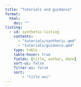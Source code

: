 ```yaml
---
title: "Tutorials and guidance"
format: 
  html:
    doi: "" 
listing:
  - id: synthetic-listing
    contents: 
      - "tutorials/synthetic.qmd"
      - "tutorials/guidance.qmd"
    type: table
    table-hover: true
    fields: [title, author, date]
    sort-ui: false
    filter-ui: false
    sort:
        - "title asc"
---
```


::: {#synthetic-listing}
:::
